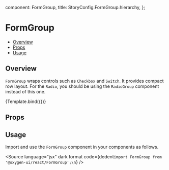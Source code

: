 
  component: FormGroup,
  title: StoryConfig.FormGroup.hierarchy,
};

<Meta title={meta.title} component={meta.component} />


# FormGroup

- [Overview](#overview)
- [Props](#props)
- [Usage](#usage)

## Overview

`FormGroup` wraps controls such as `Checkbox` and `Switch`. It provides compact row layout. For the `Radio`, you should be using the `RadioGroup` component instead of this one.

<Canvas>
  <Story
    name="Overview"
  >
    {Template.bind({})}
  </Story>
</Canvas>

## Props

<ArgsTable story="Overview" />

## Usage

Import and use the `FormGroup` component in your components as follows.

<Source
  language="jsx"
  dark
  format
  code={dedent`import FormGroup from '@oxygen-ui/react/FormGroup';\n`}
/>
